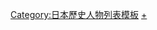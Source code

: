 {{Navbox
|bodyclass=hlist

|name=鎌倉幕府連署
|title=[[連署 (役職)|鎌倉幕府連署]]
|list1=
*{{Link-ja|北條時房|北条時房}}<small>1225-1240</small>
*[[北條重時]]<small>1247-1256</small>
*[[北條政村]]<small>1256-1264</small>
*[[北條時宗]]<small>1264-1268</small>
*[[北條政村]]<small>1268-1273</small>
*{{Link-ja|北條義政|北条義政}}<small>1273-1277</small>
*{{Link-ja|北條業時|北条業時}}<small>1283-1287</small>
*{{Link-ja|北條宣時|北条宣時}}<small>1287-1301</small>
*{{Link-ja|北條時村 (政村流)|北条時村 (政村流)|北條時村}}<small>1301-1305</small>
*[[北條宗宣]]<small>1305-1311</small>
*[[北條熙時]]<small>1311-1312</small>
*[[北條貞顯]]<small>1312-1315</small>
*[[北條維貞]]<small>1326-1327</small>
*{{Link-ja|北條茂時|北条茂時}}<small>1330-1333</small>
}}<noinclude>
[[Category:日本歷史人物列表模板]]
[[Category:鎌倉幕府連署|+]]
</noinclude>